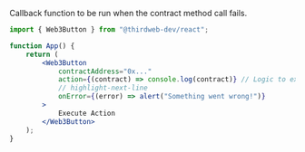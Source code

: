 Callback function to be run when the contract method call fails.

```jsx
import { Web3Button } from "@thirdweb-dev/react";

function App() {
	return (
		<Web3Button
			contractAddress="0x..."
			action={(contract) => console.log(contract)} // Logic to execute when clicked
			// highlight-next-line
			onError={(error) => alert("Something went wrong!")}
		>
			Execute Action
		</Web3Button>
	);
}
```
